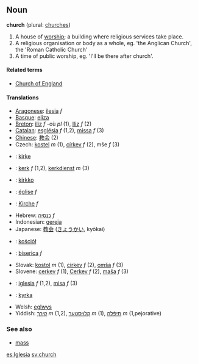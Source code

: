 ==Noun==
'''church''' (plural: [[churches]])

#A house of [[worship]]; a building where religious services take place.
#A religious organisation or body as a whole, eg. 'the Anglican Church', the 'Roman Catholic Church'
#A time of public worship, eg. 'I'll be there after church'.

====Related terms====
*[[Church of England]]

====Translations====
*[[Aragonese]]: [[ilesia]] ''f'' 
*[[Basque]]: [[eliza]]
*[[Breton]]: [[iliz]] ''f'' -où ''pl'' (1), [[Iliz]] ''f'' (2)
*[[Catalan]]: [[església]] ''f'' (1,2), [[missa]] ''f'' (3)
*[[Chinese]]: [[教会]] (2)
*Czech: [[kostel]] ''m'' (1), [[církev]] ''f'' (2), mše ''f'' (3)
*{{da}}: [[kirke]]
*{{nl}}: [[kerk]] ''f'' (1,2), [[kerkdienst]] ''m'' (3)
*{{fi}}: [[kirkko]]
*{{fr}}: [[église]] ''f''
*{{de}}: [[Kirche]] ''f''
*Hebrew: [[כנסיה]] ''f''
*Indonesian: [[gereja]]
*Japanese: [[教会]] ([[きょうかい]], kyōkai)
*{{pl}}: [[kościół]]
*{{ro}}: [[biserica]] ''f'' 
*Slovak: [[kostol]] ''m'' (1), [[cirkev]] ''f'' (2), [[omša]] ''f'' (3)
*Slovene: [[cerkev]] ''f'' (1), [[Cerkev]] ''f'' (2), [[maša]] ''f'' (3)
*{{es}}: [[iglesia]] ''f'' (1,2), [[misa]] ''f'' (3)
*{{sv}}: [[kyrka]]
*Welsh: [[eglwys]]
*Yiddish: [[קירך]] ''m'' (1,2), [[קלויסטער]] ''m'' (1), [[תּיפֿלה]] ''m'' (1,pejorative)

===See also===
*[[mass]]

[[es:Iglesia]]
[[sv:church]]